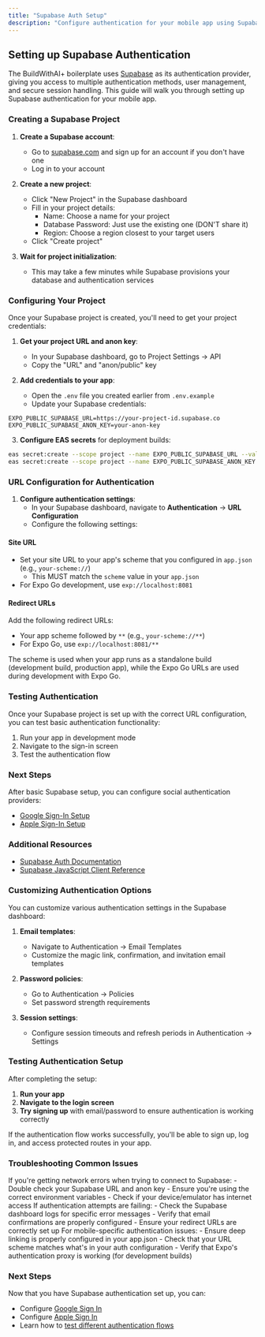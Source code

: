```yaml
---
title: "Supabase Auth Setup"
description: "Configure authentication for your mobile app using Supabase"
---
```


## Setting up Supabase Authentication

The BuildWithAI+ boilerplate uses [Supabase](https://supabase.com/) as its authentication provider, giving you access to multiple authentication methods, user management, and secure session handling. This guide will walk you through setting up Supabase authentication for your mobile app.

### Creating a Supabase Project

1. **Create a Supabase account**:
   - Go to [supabase.com](https://database.new) and sign up for an account if you don't have one
   - Log in to your account

2. **Create a new project**:
   - Click "New Project" in the Supabase dashboard
   - Fill in your project details:
     - Name: Choose a name for your project
     - Database Password: Just use the existing one (DON'T share it)
     - Region: Choose a region closest to your target users
   - Click "Create project"

3. **Wait for project initialization**:
   - This may take a few minutes while Supabase provisions your database and authentication services

### Configuring Your Project

Once your Supabase project is created, you'll need to get your project credentials:

1. **Get your project URL and anon key**:
   - In your Supabase dashboard, go to Project Settings → API
   - Copy the "URL" and "anon/public" key

2. **Add credentials to your app**:
   - Open the `.env` file you created earlier from `.env.example`
   - Update your Supabase credentials:

```
EXPO_PUBLIC_SUPABASE_URL=https://your-project-id.supabase.co
EXPO_PUBLIC_SUPABASE_ANON_KEY=your-anon-key
```

3. **Configure EAS secrets** for deployment builds:

```bash
eas secret:create --scope project --name EXPO_PUBLIC_SUPABASE_URL --value "https://your-project-id.supabase.co"
eas secret:create --scope project --name EXPO_PUBLIC_SUPABASE_ANON_KEY --value "your-anon-key"
```

### URL Configuration for Authentication

1. **Configure authentication settings**:
   - In your Supabase dashboard, navigate to **Authentication** → **URL Configuration**
   - Configure the following settings:

#### Site URL

- Set your site URL to your app's scheme that you configured in `app.json` (e.g., `your-scheme://`)
  - This MUST match the `scheme` value in your `app.json`
- For Expo Go development, use `exp://localhost:8081` 

#### Redirect URLs

Add the following redirect URLs:

- Your app scheme followed by `**` (e.g., `your-scheme://**`)
- For Expo Go, use `exp://localhost:8081/**`

<Tip>
  The scheme is used when your app runs as a standalone build (development build, production app), while the Expo Go URLs are used during development with Expo Go.
</Tip>

### Testing Authentication

Once your Supabase project is set up with the correct URL configuration, you can test basic authentication functionality:

1. Run your app in development mode
2. Navigate to the sign-in screen
3. Test the authentication flow

### Next Steps

After basic Supabase setup, you can configure social authentication providers:

- [Google Sign-In Setup](/features/auth/google-auth)
- [Apple Sign-In Setup](/features/auth/apple-auth)

### Additional Resources

- [Supabase Auth Documentation](https://supabase.com/docs/guides/auth)
- [Supabase JavaScript Client Reference](https://supabase.com/docs/reference/javascript/)

### Customizing Authentication Options

You can customize various authentication settings in the Supabase dashboard:

1. **Email templates**:
   - Navigate to Authentication → Email Templates
   - Customize the magic link, confirmation, and invitation email templates

2. **Password policies**:
   - Go to Authentication → Policies
   - Set password strength requirements

3. **Session settings**:
   - Configure session timeouts and refresh periods in Authentication → Settings

### Testing Authentication Setup

After completing the setup:

1. **Run your app**
2. **Navigate to the login screen**
3. **Try signing up** with email/password to ensure authentication is working correctly

If the authentication flow works successfully, you'll be able to sign up, log in, and access protected routes in your app.

### Troubleshooting Common Issues

<AccordionGroup>
  <Accordion icon="triangle-exclamation" title="Network Errors">
    If you're getting network errors when trying to connect to Supabase:
    - Double check your Supabase URL and anon key
    - Ensure you're using the correct environment variables
    - Check if your device/emulator has internet access
  </Accordion>
  
  <Accordion icon="lock" title="Authentication Failures">
    If authentication attempts are failing:
    - Check the Supabase dashboard logs for specific error messages
    - Verify that email confirmations are properly configured
    - Ensure your redirect URLs are correctly set up
  </Accordion>
  
  <Accordion icon="mobile" title="Mobile-Specific Issues">
    For mobile-specific authentication issues:
    - Ensure deep linking is properly configured in your app.json
    - Check that your URL scheme matches what's in your auth configuration
    - Verify that Expo's authentication proxy is working (for development builds)
  </Accordion>
</AccordionGroup>

### Next Steps

Now that you have Supabase authentication set up, you can:

- Configure [Google Sign In](/features/auth/google-auth)
- Configure [Apple Sign In](/features/auth/apple-auth)
- Learn how to [test different authentication flows](/features/auth/testing-auth)
